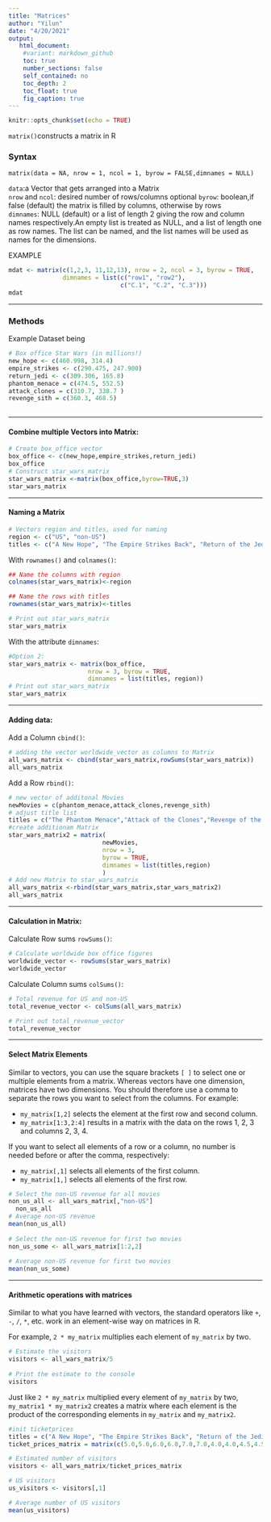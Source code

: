 ```yaml
---
title: "Matrices"
author: "Yilun"
date: "4/20/2021"
output:
   html_document:
    #variant: markdown_github
    toc: true
    number_sections: false
    self_contained: no
    toc_depth: 2
    toc_float: true
    fig_caption: true
---
```


```r
knitr::opts_chunk$set(echo = TRUE)
```

`matrix()`constructs a matrix in R

### Syntax
`matrix(data = NA, nrow = 1, ncol = 1, byrow = FALSE,dimnames = NULL)` 

`data`:a Vector that gets arranged into a Matrix  
`nrow` and `ncol`: desired number of rows/columns optional
`byrow`: boolean,if false (default) the matrix is filled by columns, otherwise by rows  
`dimnames`: NULL (default) or a list of length 2 giving the row and column names respectively.An empty list is treated as NULL, and a list of length one as row names. The list can be named, and the list names will be used as names for the dimensions.  

EXAMPLE
```r
mdat <- matrix(c(1,2,3, 11,12,13), nrow = 2, ncol = 3, byrow = TRUE,
               dimnames = list(c("row1", "row2"),
                               c("C.1", "C.2", "C.3")))
mdat
```
***
### Methods
Example Dataset being 
```r
# Box office Star Wars (in millions!)
new_hope <- c(460.998, 314.4)
empire_strikes <- c(290.475, 247.900)
return_jedi <- c(309.306, 165.8)
phantom_menace = c(474.5, 552.5)
attack_clones = c(310.7, 338.7 )
revenge_sith = c(360.3, 468.5)
 
```
***
#### Combine multiple Vectors into Matrix:
```r
# Create box_office vector
box_office <- c(new_hope,empire_strikes,return_jedi)
box_office
# Construct star_wars_matrix
star_wars_matrix <-matrix(box_office,byrow=TRUE,3) 
star_wars_matrix

```
***
#### Naming a Matrix  
```r
# Vectors region and titles, used for naming
region <- c("US", "non-US")
titles <- c("A New Hope", "The Empire Strikes Back", "Return of the Jedi")
```
With `rownames()` and `colnames()`:
```r
## Name the columns with region
colnames(star_wars_matrix)<-region

## Name the rows with titles
rownames(star_wars_matrix)<-titles

# Print out star_wars_matrix
star_wars_matrix
```
With the attribute `dimnames`:
```r
#Option 2:
star_wars_matrix <- matrix(box_office,
                      nrow = 3, byrow = TRUE,
                      dimnames = list(titles, region))
# Print out star_wars_matrix
star_wars_matrix
```
***
#### Adding data: 
Add a Column `cbind()`:
```r
# adding the vector worldwide_vector as columns to Matrix
all_wars_matrix <- cbind(star_wars_matrix,rowSums(star_wars_matrix))
all_wars_matrix
```
 
Add a Row `rbind()`:
```r
# new vector of additonal Movies
newMovies = c(phantom_menace,attack_clones,revenge_sith)
# adjust title list
titles = c("The Phantom Menace","Attack of the Clones","Revenge of the Sith")
#create additionam Matrix
star_wars_matrix2 = matrix(
                          newMovies,
                          nrow = 3,
                          byrow = TRUE,
                          dimnames = list(titles,region)
                          )
# Add new Matrix to star_wars_matrix
all_wars_matrix <-rbind(star_wars_matrix,star_wars_matrix2) 
all_wars_matrix
```
***
#### Calculation in Matrix:  
Calculate Row sums `rowSums()`:
```r
# Calculate worldwide box office figures
worldwide_vector <- rowSums(star_wars_matrix)
worldwide_vector
```
Calculate Column sums `colSums()`:
```r
# Total revenue for US and non-US
total_revenue_vector <- colSums(all_wars_matrix)

# Print out total_revenue_vector
total_revenue_vector
```
***

#### Select Matrix Elements
Similar to vectors, you can use the square brackets `[ ]` to select one or multiple elements from a matrix. Whereas vectors have one dimension, matrices have two dimensions. You should therefore use a comma to separate the rows you want to select from the columns. For example:  

* `my_matrix[1,2]` selects the element at the first row and second column.
* `my_matrix[1:3,2:4]` results in a matrix with the data on the rows 1, 2, 3 and columns 2, 3, 4.  

If you want to select all elements of a row or a column, no number is needed before or after the comma, respectively:  

* `my_matrix[,1]` selects all elements of the first column.
* `my_matrix[1,]` selects all elements of the first row.
```r
# Select the non-US revenue for all movies
non_us_all <- all_wars_matrix[,"non-US"]
  non_us_all
# Average non-US revenue
mean(non_us_all)
  
# Select the non-US revenue for first two movies
non_us_some <- all_wars_matrix[1:2,2]
  
# Average non-US revenue for first two movies
mean(non_us_some)
```
***
#### Arithmetic operations with matrices
Similar to what you have learned with vectors, the standard operators like `+`, `-`, `/`, `*`, etc. work in an element-wise way on matrices in R.

For example, `2 * my_matrix` multiplies each element of `my_matrix` by two.
```r
# Estimate the visitors
visitors <- all_wars_matrix/5
  
# Print the estimate to the console
visitors
```
Just like `2 * my_matrix` multiplied every element of `my_matrix` by two, `my_matrix1 * my_matrix2` creates a matrix where each element is the product of the corresponding elements in `my_matrix` and `my_matrix2`.
```r
#init ticketprices
titles = c("A New Hope", "The Empire Strikes Back", "Return of the Jedi","The Phantom Menace","Attack of the Clones","Revenge of the Sith")
ticket_prices_matrix = matrix(c(5.0,5.0,6.0,6.0,7.0,7.0,4.0,4.0,4.5,4.5,4.9,4.9),nrow = 6,ncol = 2,byrow = TRUE,dimnames = list(titles,region))

# Estimated number of visitors
visitors <- all_wars_matrix/ticket_prices_matrix

# US visitors
us_visitors <- visitors[,1]

# Average number of US visitors
mean(us_visitors)
```

